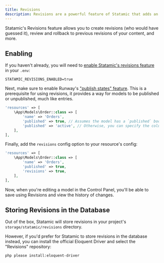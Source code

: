 ```yaml
---
title: Revisions
description: Revisions are a powerful feature of Statamic that adds an entire publishing workflow to your authoring process.
---
```


Statamic's Revisions feature allows you to create revisions (who would have guessed it), review and rollback to previous revisions of your content, and more.

## Enabling

If you haven't already, you will need to [enable Statamic's revisions feature](https://statamic.dev/revisions#enabling) in your `.env`:

```dotenv
STATAMIC_REVISIONS_ENABLED=true
```

Next, make sure to enable Runway's ["publish states" feature](/resources#content-publish-states). This is a prerequisite for using revisions, it provides a way for models to be published or unpublished, much like entries.

```php config/runway.php
'resources' => [
    \App\Models\Order::class => [
        'name' => 'Orders',
        'published' => true, // Assumes the model has a `published` boolean column.
        'published' => 'active', // Otherwise, you can specify the column name.
    ],
],
```

Finally, add the `revisions` config option to your resource's config:

```php config/runway.php
'resources' => [
    \App\Models\Order::class => [
        'name' => 'Orders',
        'published' => true,
        'revisions' => true,
    ],
],
```

Now, when you're editing a model in the Control Panel, you'll be able to save using Revisions and view the history of changes.

## Storing Revisions in the Database

Out of the box, Statamic will store revisions in your project's `storage/statamic/revisions` directory.

However, if you'd prefer for Statamic to store revisions in the database instead, you can install the official Eloquent Driver and select the "Revisions" repository:

```shell
php please install:eloquent-driver
```
